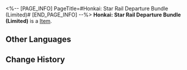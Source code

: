<%-- [PAGE_INFO]
PageTitle=#Honkai: Star Rail Departure Bundle (Limited)#
[END_PAGE_INFO] --%>
{{Item Infobox
|id          = 310007
|image       = Item Honkai- Star Rail Departure Bundle (Limited).png
|type        = 
|invCategory = Valuables
|rarity      = 4
|effect      = 
|description = Use to obtain the following items:<br />· Star Rail Pass &times;2<br />· Credit &times;150,000<br />· Adventure Log &times;80<br />· Sparse Aether &times;50<br />· Trick Snack &times;10<br />· Diet Fried Rice &times;10<br />· Bottled Soda &times;10<br />· Life Transmitter &times;10<br />· Traveler's Guide &times;15<br />· Refined Aether &times;5<br />· Lost Crystal &times;5
}}
'''Honkai: Star Rail Departure Bundle (Limited)''' is a [[Item]].

==Other Languages==
{{Other Languages
|en   = Honkai: Star Rail Departure Bundle (Limited)
|zhs  = 《崩坏：星穹铁道》启程礼包（限定）
|zht  = 《崩壞：星穹鐵道》啟程禮包（限定）
|ja   = 『崩壊：スターレイル』旅立ちパック（限定）
|ko   = 〈붕괴: 스타레일〉 출발 패키지(한정)
|es   = Paquete de salida de Honkai: Star Rail (limitado)
|fr   = Pack de lancement de Honkai : Star Rail (édition limitée)
|ru   = Набор отправления Honkai: Star Rail (эксклюзивный)
|th   = "Honkai: Star Rail" แพ็กของขวัญออกเดินทาง (ลิมิเต็ด)
|vi   = Gói Khởi Hành "Honkai: Star Rail" (Giới Hạn)
|de   = Honkai: Star Rail &ndash; Abreisepaket (Limitierte Ausgabe)
|id   = Paket Hadiah Keberangkatan "Honkai: Star Rail" (Terbatas)
|pt   = Pacote de Partida de Honkai: Star Rail (Limitado)
}}

==Change History==
{{Change History|1.2}}